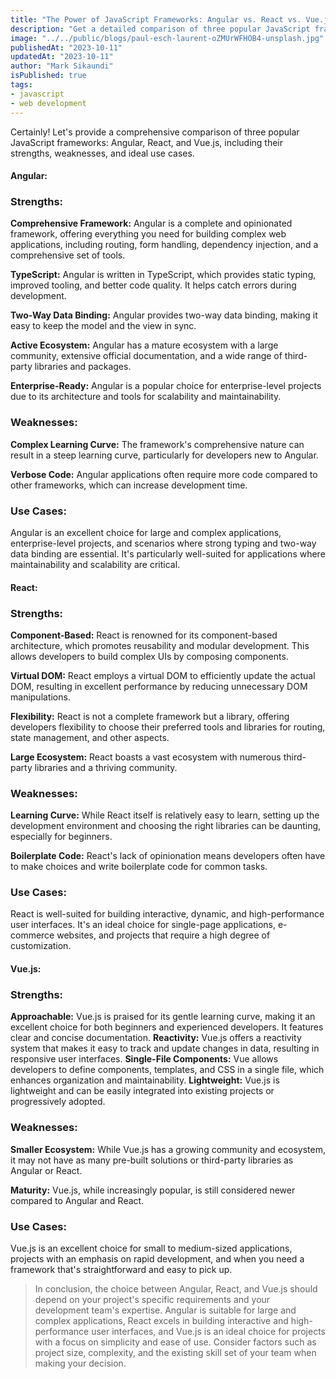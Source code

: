 ```yaml
---
title: "The Power of JavaScript Frameworks: Angular vs. React vs. Vue.js"
description: "Get a detailed comparison of three popular JavaScript frameworks - Angular, React, and Vue.js. Understand the strengths, weaknesses, and use cases for each framework to make an informed decision for your next web development project."
image: "../../public/blogs/paul-esch-laurent-oZMUrWFHOB4-unsplash.jpg"
publishedAt: "2023-10-11"
updatedAt: "2023-10-11"
author: "Mark Sikaundi"
isPublished: true
tags:
- javascript
- web development
---
```


Certainly! Let's provide a comprehensive comparison of three popular JavaScript frameworks: Angular, React, and Vue.js, including their strengths, weaknesses, and ideal use cases.

#### Angular:

### Strengths:

**Comprehensive Framework:** Angular is a complete and opinionated framework, offering everything you need for building complex web applications, including routing, form handling, dependency injection, and a comprehensive set of tools.

**TypeScript:** Angular is written in TypeScript, which provides static typing, improved tooling, and better code quality. It helps catch errors during development.

**Two-Way Data Binding:** Angular provides two-way data binding, making it easy to keep the model and the view in sync.

**Active Ecosystem:** Angular has a mature ecosystem with a large community, extensive official documentation, and a wide range of third-party libraries and packages.

**Enterprise-Ready:** Angular is a popular choice for enterprise-level projects due to its architecture and tools for scalability and maintainability.

### Weaknesses:

**Complex Learning Curve:** The framework's comprehensive nature can result in a steep learning curve, particularly for developers new to Angular.

**Verbose Code:** Angular applications often require more code compared to other frameworks, which can increase development time.

### Use Cases:

Angular is an excellent choice for large and complex applications, enterprise-level projects, and scenarios where strong typing and two-way data binding are essential. It's particularly well-suited for applications where maintainability and scalability are critical.

#### React:

### Strengths:

**Component-Based:** React is renowned for its component-based architecture, which promotes reusability and modular development. This allows developers to build complex UIs by composing components.

**Virtual DOM:** React employs a virtual DOM to efficiently update the actual DOM, resulting in excellent performance by reducing unnecessary DOM manipulations.

**Flexibility:** React is not a complete framework but a library, offering developers flexibility to choose their preferred tools and libraries for routing, state management, and other aspects.

**Large Ecosystem:** React boasts a vast ecosystem with numerous third-party libraries and a thriving community.

### Weaknesses:

**Learning Curve:** While React itself is relatively easy to learn, setting up the development environment and choosing the right libraries can be daunting, especially for beginners.

**Boilerplate Code:** React's lack of opinionation means developers often have to make choices and write boilerplate code for common tasks.

### Use Cases:

React is well-suited for building interactive, dynamic, and high-performance user interfaces. It's an ideal choice for single-page applications, e-commerce websites, and projects that require a high degree of customization.

#### Vue.js:

### Strengths:

**Approachable:** Vue.js is praised for its gentle learning curve, making it an excellent choice for both beginners and experienced developers. It features clear and concise documentation.
**Reactivity:** Vue.js offers a reactivity system that makes it easy to track and update changes in data, resulting in responsive user interfaces.
**Single-File Components:** Vue allows developers to define components, templates, and CSS in a single file, which enhances organization and maintainability.
**Lightweight:** Vue.js is lightweight and can be easily integrated into existing projects or progressively adopted.

### Weaknesses:

**Smaller Ecosystem:** While Vue.js has a growing community and ecosystem, it may not have as many pre-built solutions or third-party libraries as Angular or React.

**Maturity:** Vue.js, while increasingly popular, is still considered newer compared to Angular and React.

### Use Cases:

Vue.js is an excellent choice for small to medium-sized applications, projects with an emphasis on rapid development, and when you need a framework that's straightforward and easy to pick up.

> In conclusion, the choice between Angular, React, and Vue.js should depend on your project's specific requirements and your development team's expertise. Angular is suitable for large and complex applications, React excels in building interactive and high-performance user interfaces, and Vue.js is an ideal choice for projects with a focus on simplicity and ease of use. Consider factors such as project size, complexity, and the existing skill set of your team when making your decision.





